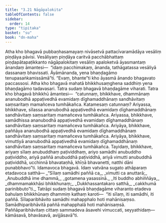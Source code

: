 ```yaml
---
title: "3.21 Nāgāpalokita"
tableOfContents: false
sidebar:
  order: 14
type: "tipitaka"
basket: "su"
book: "dn-maha"
---
```



<DynamicBreadcrumb />

<Division number="186" book="dn-maha">

<Paragraph number="409" book="dn-maha">
Atha kho bhagavā pubbaṇhasamayaṃ nivāsetvā pattacīvaramādāya vesāliṃ piṇḍāya pāvisi. Vesāliyaṃ piṇḍāya caritvā pacchābhattaṃ piṇḍapātapaṭikkanto nāgāpalokitaṃ vesāliṃ apaloketvā āyasmantaṃ ānandaṃ āmantesi—  “idaṃ pacchimakaṃ, ānanda, tathāgatassa vesāliyā dassanaṃ bhavissati. Āyāmānanda, yena bhaṇḍagāmo tenupasaṅkamissāmā”ti. “Evaṃ, bhante”ti kho āyasmā ānando bhagavato paccassosi.
</Paragraph>

<Paragraph number="410" book="dn-maha">
Atha kho bhagavā mahatā bhikkhusaṃghena saddhiṃ yena bhaṇḍagāmo tadavasari. Tatra sudaṃ bhagavā bhaṇḍagāme viharati. Tatra kho bhagavā bhikkhū āmantesi—  “catunnaṃ, bhikkhave, dhammānaṃ ananubodhā appaṭivedhā evamidaṃ dīghamaddhānaṃ sandhāvitaṃ saṃsaritaṃ mamañceva tumhākañca. Katamesaṃ catunnaṃ? Ariyassa, bhikkhave, sīlassa ananubodhā appaṭivedhā evamidaṃ dīghamaddhānaṃ sandhāvitaṃ saṃsaritaṃ mamañceva tumhākañca. Ariyassa, bhikkhave, samādhissa ananubodhā appaṭivedhā evamidaṃ dīghamaddhānaṃ sandhāvitaṃ saṃsaritaṃ mamañceva tumhākañca. Ariyāya, bhikkhave, paññāya ananubodhā appaṭivedhā evamidaṃ dīghamaddhānaṃ sandhāvitaṃ saṃsaritaṃ mamañceva tumhākañca. Ariyāya, bhikkhave, vimuttiyā ananubodhā appaṭivedhā evamidaṃ dīghamaddhānaṃ sandhāvitaṃ saṃsaritaṃ mamañceva tumhākañca. Tayidaṃ, bhikkhave, ariyaṃ sīlaṃ anubuddhaṃ paṭividdhaṃ, ariyo samādhi anubuddho paṭividdho, ariyā paññā anubuddhā paṭividdhā, ariyā vimutti anubuddhā paṭividdhā, ucchinnā bhavataṇhā, khīṇā bhavanetti, natthi dāni punabbhavo”ti. Idamavoca bhagavā. Idaṃ vatvāna sugato athāparaṃ etadavoca satthā—
</Paragraph>

<Paragraph number="411" type="verses" book="dn-maha">
_“Sīlaṃ samādhi paññā ca,_  
_vimutti ca anuttarā;_  
_Anubuddhā ime dhammā,_  
_gotamena yasassinā._  

</Paragraph>

<Paragraph number="412" type="verses" book="dn-maha">
_Iti buddho abhiññāya,_  
_dhammamakkhāsi bhikkhunaṃ;_  
_Dukkhassantakaro satthā,_  
_cakkhumā parinibbuto”ti._  

</Paragraph>

<Paragraph number="413" book="dn-maha">
Tatrāpi sudaṃ bhagavā bhaṇḍagāme viharanto etadeva bahulaṃ bhikkhūnaṃ dhammiṃ kathaṃ karoti—  “iti sīlaṃ, iti samādhi, iti paññā. Sīlaparibhāvito samādhi mahapphalo hoti mahānisaṃso. Samādhiparibhāvitā paññā mahapphalā hoti mahānisaṃsā. Paññāparibhāvitaṃ cittaṃ sammadeva āsavehi vimuccati, seyyathidaṃ—  kāmāsavā, bhavāsavā, avijjāsavā”ti.
</Paragraph>
</Division>